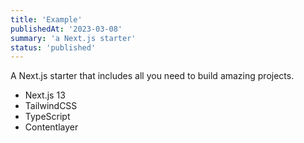 ```yaml
---
title: 'Example'
publishedAt: '2023-03-08'
summary: 'a Next.js starter'
status: 'published'
---
```


A Next.js starter that includes all you need to build amazing projects.

- Next.js 13
- TailwindCSS
- TypeScript
- Contentlayer
